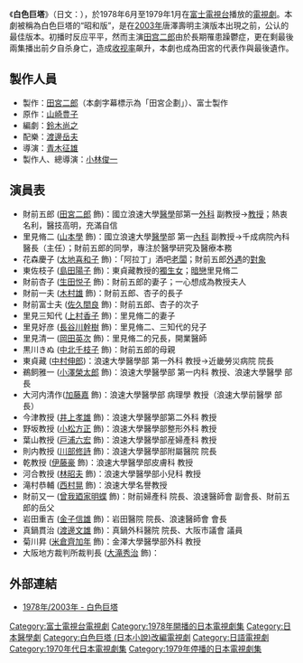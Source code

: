 {{otheruses|subject=根據[[日本|日本]]作家[[山崎豐子|山崎豐子]]的長篇小說《[[白色巨塔_(日文小說)|白色巨塔]]》所改編的[[日本電視劇|電視劇]]|other=其他同名作品|白色巨塔}}
{{Infobox television
| show_name          = 白色巨塔<br><small>{{lang|ja|白い巨塔}}</small>
| image              = [[File:Tokai_Univ_Hospital.jpg|300px]]
| caption            = 
| format             = [[寫實劇|寫實]]
| camera             = 
| picture_format     = 
| runtime            = 
| creator            = 	[[山崎豐子|山崎豐子]]
| director           = [[小林俊一|小林俊一]]、[[青木征雄|青木征雄]]
| developer          = 
| executive_producer = 
| starring           = [[田宮二郎|田宮二郎]]
| narrated           = 
| country            = {{JPN}}
| network            = [[富士電視台|富士電視台]]
| first_aired        = 1978年6月3日
| last_aired         = 1979年1月6日<br/>(每週六播出)
| num_episodes       = 31
| website            =
| imdb_id            = 
| tv_com_id          = 
}}
《'''白色巨塔'''》（日文：{{lang|ja|白い巨塔}}），於1978年6月至1979年1月在[[富士電視台|富士電視台]]播放的[[電視劇|電視劇]]。本劇被稱為白色巨塔的“昭和版”，是在[[白色巨塔_(2003年電視劇)|2003年]]唐澤壽明主演版本出現之前，公认的最佳版本。初播时反应平平，然而主演[[田宫二郎|田宫二郎]]由於長期罹患躁鬱症，更在剩最後兩集播出前夕自杀身亡，造成[[收视率|收视率]]飙升，本劇也成為田宮的代表作與最後遺作。

==製作人員==
*製作：[[田宮二郎|田宮二郎]]（本劇字幕標示為「田宮企劃」）、富士製作
*原作：[[山崎豊子|山崎豊子]]
*編劇：[[鈴木尚之|鈴木尚之]]
*配樂：[[渡邊岳夫|渡邊岳夫]]
*導演：[[青木征雄|青木征雄]]
*製作人、總導演：[[小林俊一|小林俊一]]

==演員表==
*財前五郎 ([[田宮二郎|田宮二郎]] 飾)：國立浪速大學[[醫學|醫學]]部第一[[外科|外科]] 副教授→[[教授|教授]]；熱衷名利，醫技高明，充滿自信
*里見脩二 ([[山本學|山本學]] 飾)：國立浪速大學[[醫學|醫學]]部 第一[[內科|內科]] 副教授→千成病院內科 醫長（主任）；財前五郎的同學，專注於醫學研究及醫療本務
*花森慶子 ([[太地喜和子|太地喜和子]] 飾)：「阿拉丁」酒吧[[老闆|老闆]]；財前五郎[[外遇|外遇]]的[[情婦|對象]]
*東佐枝子 ([[島田陽子|島田陽子]] 飾)：東貞藏教授的[[女兒|獨生女]]；[[暗戀|暗戀]]里見脩二
*財前杏子 ([[生田悦子|生田悦子]] 飾)：財前五郎的妻子；一心想成為教授夫人
*財前一夫 ([[木村雄|木村雄]] 飾)：財前五郎、杏子的長子
*財前富士夫 ([[佐久間良|佐久間良]] 飾)：財前五郎、杏子的次子
*里見三知代 ([[上村香子|上村香子]] 飾)：里見脩二的妻子
*里見好彦 ([[長谷川幹樹|長谷川幹樹]] 飾)：里見脩二、三知代的兒子
*里見清一 ([[岡田英次|岡田英次]] 飾)：里見脩二的兄長，開業醫師
*黒川きぬ ([[中北千枝子|中北千枝子]] 飾)：財前五郎的母親
*東貞藏 ([[中村伸郎|中村伸郎]])：浪速大學醫學部 第一外科 教授→近畿勞災病院 院長
*鵜飼雅一 ([[小澤榮太郎|小澤榮太郎]] 飾)：浪速大學醫學部 第一内科 教授、浪速大學醫學 部長
*大河内清作([[加藤嘉|加藤嘉]] 飾)：浪速大學醫學部 病理學 教授（浪速大學前醫學 部長）
*今津教授 ([[井上孝雄|井上孝雄]] 飾)：浪速大學醫學部第二外科 教授
*野坂教授 ([[小松方正|小松方正]] 飾)：浪速大學醫學部整形外科 教授
*葉山教授 ([[戸浦六宏|戸浦六宏]] 飾)：浪速大學醫學部産婦產科 教授
*則内教授 ([[川部修詩|川部修詩]] 飾)：浪速大學醫學部附屬醫院 院長
*乾教授 ([[伊藤豪|伊藤豪]] 飾)：浪速大學醫學部皮膚科 教授
*河合教授 ([[林昭夫|林昭夫]] 飾)：浪速大學醫學部小兒科 教授
*滝村恭輔 ([[西村晃|西村晃]] 飾)：浪速大學名譽教授
*財前又一 ([[曾我廼家明蝶|曾我廼家明蝶]] 飾)：財前婦產科 院長、浪速醫師會 副會長、財前五郎的岳父
*岩田重吉 ([[金子信雄|金子信雄]] 飾)：岩田醫院 院長、浪速醫師會 會長
*真鍋貫治 ([[渡邊文雄|渡邊文雄]] 飾)：真鍋外科醫院 院長、大阪市議會 議員
*菊川昇 ([[米倉齊加年|米倉齊加年]] 飾)：金澤大學醫學部外科 教授
*大阪地方裁判所裁判長 ([[大滝秀治|大滝秀治]] 飾)：

==外部連結==
*[https://web.archive.org/web/20130130030916/http://buta-neko.net/blog/archives/2008/02/post_1772.html 1978年/2003年 - 白色巨塔]

{{DEFAULTSORT:Shiroi Kyotō}}
[[Category:富士電視台電視劇|Category:富士電視台電視劇]]
[[Category:1978年開播的日本電視劇集|Category:1978年開播的日本電視劇集]]
[[Category:日本醫學劇|Category:日本醫學劇]]
[[Category:白色巨塔_(日本小說)改編電視劇|Category:白色巨塔 (日本小說)改編電視劇]]
[[Category:日語電視劇|Category:日語電視劇]]
[[Category:1970年代日本電視劇集|Category:1970年代日本電視劇集]]
[[Category:1979年停播的日本電視劇集|Category:1979年停播的日本電視劇集]]